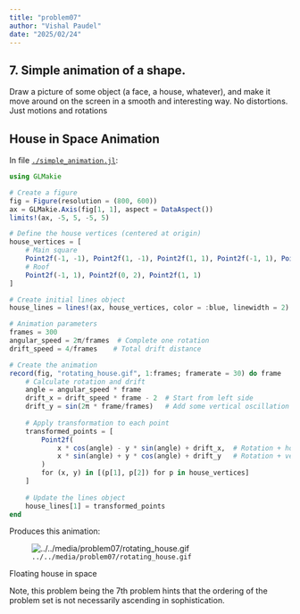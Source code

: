 ```yaml
---
title: "problem07"
author: "Vishal Paudel"
date: "2025/02/24"
---
```


::: {.callout collapse=true}
# 7\. **Simple animation of a shape.**

Draw a picture of some object (a face, a house, whatever), and make it move around on the screen in a smooth and interesting way. No distortions. Just motions and rotations
:::

## House in Space Animation

::: {.callout}
In file [`./simple_animation.jl`](./simple_animation.jl):

```julia
using GLMakie

# Create a figure
fig = Figure(resolution = (800, 600))
ax = GLMakie.Axis(fig[1, 1], aspect = DataAspect())
limits!(ax, -5, 5, -5, 5)

# Define the house vertices (centered at origin)
house_vertices = [
    # Main square
    Point2f(-1, -1), Point2f(1, -1), Point2f(1, 1), Point2f(-1, 1), Point2f(-1, -1),
    # Roof
    Point2f(-1, 1), Point2f(0, 2), Point2f(1, 1)
]

# Create initial lines object
house_lines = lines!(ax, house_vertices, color = :blue, linewidth = 2)

# Animation parameters
frames = 300
angular_speed = 2π/frames  # Complete one rotation
drift_speed = 4/frames    # Total drift distance

# Create the animation
record(fig, "rotating_house.gif", 1:frames; framerate = 30) do frame
    # Calculate rotation and drift
    angle = angular_speed * frame
    drift_x = drift_speed * frame - 2  # Start from left side
    drift_y = sin(2π * frame/frames)   # Add some vertical oscillation
    
    # Apply transformation to each point
    transformed_points = [
        Point2f(
            x * cos(angle) - y * sin(angle) + drift_x,  # Rotation + horizontal drift
            x * sin(angle) + y * cos(angle) + drift_y   # Rotation + vertical oscillation
        )
        for (x, y) in [(p[1], p[2]) for p in house_vertices]
    ]
    
    # Update the lines object
    house_lines[1] = transformed_points
end
```
:::

Produces this animation:

::: {#fig-p7animation}
![`../../media/problem07/rotating_house.gif`](../../media/problem07/rotating_house.gif)

Floating house in space
:::

Note, this problem being the 7th problem hints that the ordering of the problem set is not necessarily ascending in sophistication.
